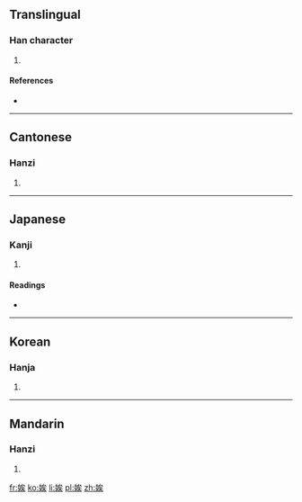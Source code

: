 ==Translingual==

===Han character===
{{Han char|rn=38|rad=女|as=07|sn=10|four=4343<sub>4</sub>|canj=女戈人大 (VIOK)|ids=⿰[[女]][[矣]]}}

# {{defn|Han|sort=女07}}

====References====
* {{Han ref|kx=0263.200|dkj=06341|dj=0530.060|hdz=21054.140|uh=5A2D|ud=23085|bh=D15D|bd=53597}}

----

==Cantonese==

===Hanzi===
{{yue-hanzi|jyut=[[aai1]], [[ngaai1]], [[oi1]]|y=aai1, ngaai1, oi1}}

# {{defn|lang=yue|sort=女07}}

----

==Japanese==

===Kanji===
{{ja-kanji|grade=|rs=女07}}

# {{defn|lang=ja|sort=女07}}

====Readings====
* {{ja-readings|on=[[き]] (ki), [[あい]] (ai)|kun=[[たほむれる]] (tahomureru), [[はしため]] (hashitame)}}

----

==Korean==

===Hanja===
{{ko-hanja|hangeul=애|rv=ae|mr=ae}}

# {{defn|lang=ko|sort=女07}}

----

==Mandarin==

===Hanzi===
{{cmn-hanzi|pin=[[xī]] ([[xi1]]), [[āi]] ([[ai1]])|wg=hsi<sup>1</sup>, ai<sup>1</sup>}}

# {{defn|lang=cmn|sort=女07}}

[[fr:娭]]
[[ko:娭]]
[[li:娭]]
[[pl:娭]]
[[zh:娭]]